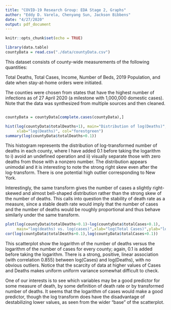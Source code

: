 ```yaml
---
title: "COVID-19 Research Group: EDA Stage 2, Graphs"
author: "Eddy D. Varela, Chenyang Sun, Jackson Bibbens"
date: "4/27/2020"
output: pdf_document
---
```


```r
knitr::opts_chunk$set(echo = TRUE)
```
```r
library(data.table)
countyData = read.csv("./data/countyData.csv")
```

This dataset consists of county-wide measurements of the following quantities:

Total Deaths, 
Total Cases, 
Income, 
Number of Beds, 
2019 Population, and 
date when stay-at-home orders were initiated.

The counties were chosen from states that have the highest number of infections as of 27 April 2020 (a milestone with 1,000,000 domestic cases). Note that the data was synthesized from multiple sources and then cleaned.


```r

```

```r
countyData = countyData[complete.cases(countyData),]

hist(log(countyData$totalDeaths+1), main="Distribution of log(Deaths)", 
     xlab="log(Deaths)", col="forestgreen")
summary(log(countyData$totalDeaths+0.1))
```

This histogram represents the distribution of log-transformed number of deaths in each county, where I have added 0.1 before taking the logarithm to i) avoid an undefined operation and ii) visually separate those with zero deaths from those with a nonzero number. The distribution appears unimodal and it is interesting to note the strong right skew even after the log-transform. There is one potential high outlier corresponding to New York. 

Interestingly, the same transform gives the number of cases a slightly right-skewed and almost bell-shaped distribution rather than the strong skew of the number of deaths. This calls into question the stability of death rate as a measure, since a stable death rate would imply that the number of cases and the number of deaths would be roughly proportional and thus behave similarly under the same transform.

```r
plot(log(countyData$totalDeaths+0.1)~log(countyData$totalCases+0.1), 
     main="log(deaths) vs. log(cases)",xlab="log(Total Cases)",ylab="log(Total Deaths)")
cor(log(countyData$totalDeaths+0.1),log(countyData$totalCases+0.1))
```

This scatterplot show the logarithm of the number of deaths versus the logarithm of the number of cases for every county; again, 0.1 is added before taking the logarithm. There is a strong, positive, linear association (with correlation 0.855) between log(Cases) and log(Deaths), with no obvious outliers. Notice that the scarcity of data at higher values of Cases and Deaths makes uniform uniform variance somewhat difficult to check. 

One of our interests is to see which variables may be a good predictor for some measure of death, by some definition of death rate or by transformed number of deaths. It seems that the logarithm of cases would make a good predictor, though the log transform does have the disadvantage of destabilizing lower values, as seen from the wider "base" of the scatterplot. 






